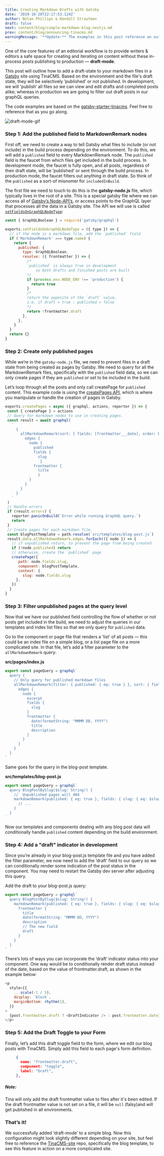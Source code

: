```yaml
---
title: Creating Markdown Drafts with Gatsby
date: '2019-10-28T22:17:53.124Z'
author: Nolan Phillips & Kendall Strautman
draft: false
next: content/blog/simple-markdown-blog-nextjs.md
prev: content/blog/announcing-tinacms.md
warningMessage: '**Update:** The examples in this post reference an outdated Gatsby implementation. We recommend using [Next.js](/docs/setup-overview/) for a solution with less friction.'
---
```


One of the core features of an editorial workflow is to provide writers & editors a safe space for creating and iterating on content without these in-process posts publishing to production — **draft-mode**.

This post will outline how to add a draft-state to your markdown files in a [Gatsby](https://www.gatsbyjs.org/ 'Gatsby') site using TinaCMS. Based on the environment and the file's draft state, they will be selectively ‘published’ or not published. In development, we will ‘publish’ all files so we can view and edit drafts and completed posts alike; whereas in production we are going to filter out draft posts in our graphQL queries.

The code examples are based on the [gatsby-starter-tinacms](https://github.com/tinacms/gatsby-starter-tinacms). Feel free to reference that as you go along.

![draft-mode-gif](/gif/draft-mode.gif)

### **Step 1: Add the published field to MarkdownRemark nodes**

First off, we need to create a way to tell Gatsby what files to include (or not include) in the build process depending on the environment. To do this, we will add a `published` field to every MarkdownRemark node. The `published` field is the faucet from which files get included in the build process. In development mode, the faucet is fully open, and all posts, regardless of their draft state, will be ‘published’ or sent through the build process. In production mode, the faucet filters out anything in draft state. So think of the `published` as a sort-of misnomer for `includedInBuild`.

The first file we need to touch to do this is the **gatsby-node.js** file, which typically lives in the root of a site. This is a special gatsby file where we can access all of [Gatsby’s Node-API’s](https://www.gatsbyjs.org/docs/node-apis/), or access points to the GraphQL layer that processes all the data in a Gatsby site. The API we will use is called [`setFieldsOnGraphQLNodeType`](https://www.gatsbyjs.org/docs/node-apis/#setFieldsOnGraphQLNodeType):

```js
const { GraphQLBoolean } = require('gatsby/graphql')

exports.setFieldsOnGraphQLNodeType = ({ type }) => {
  // if the node is a markdown file, add the `published` field
  if ('MarkdownRemark' === type.name) {
    return {
      published: {
        type: GraphQLBoolean,
        resolve: ({ frontmatter }) => {
          /*
          `published` is always true in development
              so both drafts and finished posts are built
          */
          if (process.env.NODE_ENV !== 'production') {
            return true
          }
          /*
          return the opposite of the `draft` value,
          i.e. if draft = true : published = false
          */
          return !frontmatter.draft
        },
      },
    }
  }
  return {}
}
```

### Step 2: Create only published pages

While we’re in the `gatsby-node.js` file, we need to prevent files in a draft state from being created as pages by Gatsby. We need to query for all the MarkdownRemark files, specifically with the `published` field data, so we can only create pages if they are `published` or set to be included in the build.

Let’s loop through all the posts and only call createPage for `published` content. This example code is using the [createPages API](https://www.gatsbyjs.org/docs/creating-and-modifying-pages/), which is where you manipulate or handle the creation of pages in Gatsby.

```js
exports.createPages = async ({ graphql, actions, reporter }) => {
 const { createPage } = actions
 // Query for markdown nodes to use in creating pages.
 const result = await graphql(
   `
     {
       allMarkdownRemark(sort: { fields: [frontmatter___date], order: DESC } limit: 1000) {
         edges {
           node {
             published
             fields {
               slug
                }
             frontmatter {
               title
               }
           }
         }
       }
     }
   `
 )
 // Handle errors
 if (result.errors) {
   reporter.panicOnBuild(`Error while running GraphQL query.`)
   return
 }
 // Create pages for each markdown file.
 const blogPostTemplate = path.resolve(`src/templates/blog-post.js`)
 result.data.allMarkdownRemark.edges.forEach(({ node }) => {
   // if unpublished return, to prevent the page from being created
   if (!node.published) return
   // otherwise, create the `published` page
   createPage({
      path: node.fields.slug,
      component: blogPostTemplate,
      context: {
        slug: node.fields.slug
     },
   })
  }
}
```

### Step 3: Filter unpublished pages at the query level

Now that we have our published field controlling the flow of whether or not posts get included in the build, we need to adjust the queries in our templates and index list files so that we only query for `published` data.

Go to the component or page file that renders a ‘list’ of all posts — this could be an index file on a simple blog, or a list page file on a more complicated site. In that file, let’s add a filter parameter to the `allMarkdownRemark` query:

**src/pages/index.js**

```js
export const pageQuery = graphql`
  query {
    // Only query for published markdown files
    allMarkdownRemark(filter: { published: { eq: true } }, sort: { fields: [frontmatter___date], order: DESC }) {
      edges {
        node {
          excerpt
          fields {
            slug
          }
          frontmatter {
            date(formatString: "MMMM DD, YYYY")
            title
            description
          }
        }
      }
    }
  }
`
```

Same goes for the query in the blog-post template.

**src/templates/blog-post.js**

```js
export const pageQuery = graphql`
  query BlogPostBySlug($slug: String!) {
    //  Unpublished pages will 404
    markdownRemark(published: { eq: true }, fields: { slug: { eq: $slug } }) {
      // ...
    }
  }
`
```

Now our templates and components dealing with any blog post data will conditionally handle `published` content depending on the build environment.

### Step 4: Add a "draft" indicator in development

Since you’re already in your blog-post.js template file and you have added the filter parameter, we now need to add the ‘draft’ field to our query so we can conditionally render some indication of the post status in the component. You may need to restart the Gatsby dev server after adjusting this query.

Add the draft to your blog-post.js query:

```js
export const pageQuery = graphql`
  query BlogPostBySlug($slug: String!) {
    markdownRemark(published: { eq: true }, fields: { slug: { eq: $slug } }) {
      frontmatter {
        title
        date(formatString: "MMMM DD, YYYY")
        description
        // The new field
        draft
      }
    }
  }
`
```

There’s lots of ways you can incorporate the ‘draft’ indicator status into your component. One way would be to conditionally render draft status instead of the date, based on the value of frontmatter.draft, as shown in the example below:

```js
<p
  style={{
    ...scale(-1 / 5),
    display: `block`,
    marginBottom: rhythm(1),
  }}
>
  {post.frontmatter.draft ? <DraftIndicator /> : post.frontmatter.date}
</p>
```

### Step 5: Add the Draft Toggle to your Form

Finally, let’s add this draft toggle field to the form, where we edit our blog posts with TinaCMS. Simply add this field to each page's form definition.

```json
     {
       name: "frontmatter.draft",
       component: "toggle",
       label: "Draft",
     },
```

##### Note:

Tina will only add the draft frontmatter value to files after it's been edited. If the draft frontmatter value is not set on a file, it will be `null` (falsy)and will get published in all environments.

### That’s it!

We successfully added ‘draft-mode’ to a simple blog. Now this configuration might look slightly different depending on your site, but feel free to reference the [TinaCMS-site](https://github.com/tinacms/tinacms.org) repo, specifically the blog template, to see this feature in action on a more complicated site.
